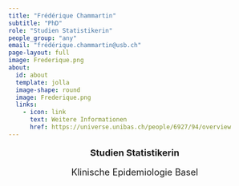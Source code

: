 ```yaml
---
title: "Frédérique Chammartin"
subtitle: "PhD"
role: "Studien Statistikerin"
people_group: "any"
email: "frédérique.chammartin@usb.ch"
page-layout: full
image: Frederique.png
about: 
  id: about
  template: jolla
  image-shape: round
  image: Frederique.png
  links:
    - icon: link
      text: Weitere Informationen 
      href: https://universe.unibas.ch/people/6927/94/overview
---
```


<div style="text-align: center;">
  <p style="font-size: 18px; font-weight: bold;">Studien Statistikerin</p>
  <p style="font-size: 18px;">Klinische Epidemiologie Basel</p>
</div>